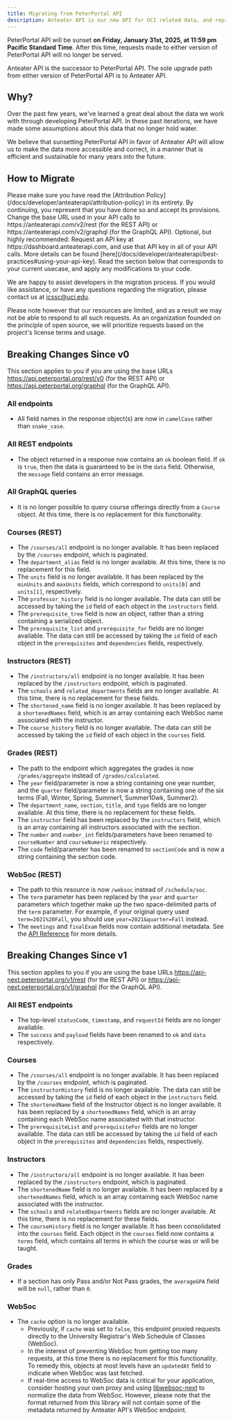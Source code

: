```yaml
---
title: Migrating from PeterPortal API
description: Anteater API is our new API for UCI related data, and represents the culmination of years of knowledge we've gained from developing PeterPortal API. Migrate now, before PeterPortal API is sunset.
---
```



PeterPortal API will be sunset **on Friday, January 31st, 2025, at 11:59 pm Pacific Standard Time**. After this time, requests made to either version of PeterPortal API will no longer be served.

Anteater API is the successor to PeterPortal API. The sole upgrade path from either version of PeterPortal API is to Anteater API.

## Why?

Over the past few years, we've learned a great deal about the data we work with through developing PeterPortal API. In these past iterations, we have made some assumptions about this data that no longer hold water.

We believe that sunsetting PeterPortal API in favor of Anteater API will allow us to make the data more accessible and correct, in a manner that is efficient and sustainable for many years into the future.

## How to Migrate

<Steps>
    <Step>
        Please make sure you have read the [Attribution Policy](/docs/developer/anteaterapi/attribution-policy) in its entirety. By continuing, you represent that you have done so and accept its provisions.
    </Step>
    <Step>
        Change the base URL used in your API calls to https://anteaterapi.com/v2/rest (for the REST API) or https://anteaterapi.com/v2/graphql (for the GraphQL API).
    </Step>
    <Step>
        Optional, but highly recommended: Request an API key at https://dashboard.anteaterapi.com, and use that API key in all of your API calls. More details can be found [here](/docs/developer/anteaterapi/best-practices#using-your-api-key).
    </Step>
    <Step>
        Read the section below that corresponds to your current usecase, and apply any modifications to your code.
    </Step>
</Steps>

We are happy to assist developers in the migration process. If you would like assistance, or have any questions regarding the migration, please contact us at [icssc@uci.edu](mailto:icssc@uci.edu).

Please note however that our resources are limited, and as a result we may not be able to respond to all such requests. As an organization founded on the principle of open source, we will prioritize requests based on the project's license terms and usage.

## Breaking Changes Since v0

This section applies to you if you are using the base URLs https://api.peterportal.org/rest/v0 (for the REST API) or https://api.peterportal.org/graphql (for the GraphQL API).

### All endpoints
* All field names in the response object(s) are now in `camelCase` rather than `snake_case`.

### All REST endpoints
* The object returned in a response now contains an `ok` boolean field. If `ok` is `true`, then the data is guaranteed to be in the `data` field. Otherwise, the `message` field contains an error message.

### All GraphQL queries
* It is no longer possible to query course offerings directly from a `Course` object. At this time, there is no replacement for this functionality.

### Courses (REST)
* The `/courses/all` endpoint is no longer available. It has been replaced by the `/courses` endpoint, which is paginated.
* The `department_alias` field is no longer available. At this time, there is no replacement for this field.
* The `units` field is no longer available. It has been replaced by the `minUnits` and `maxUnits` fields, which correspond to `units[0]` and `units[1]`, respectively.
* The `professor_history` field is no longer available. The data can still be accessed by taking the `id` field of each object in the `instructors` field.
* The `prerequisite_tree` field is now an object, rather than a string containing a serialized object.
* The `prerequisite_list` and `prerequisite_for` fields are no longer available. The data can still be accessed by taking the `id` field of each object in the `prerequisites` and `dependencies` fields, respectively.

### Instructors (REST)
* The `/instructors/all` endpoint is no longer available. It has been replaced by the `/instructors` endpoint, which is paginated.
* The `schools` and `related_departments` fields are no longer available. At this time, there is no replacement for these fields.
* The `shortened_name` field is no longer available. It has been replaced by a `shortenedNames` field, which is an array containing each WebSoc name associated with the instructor.
* The `course_history` field is no longer available. The data can still be accessed by taking the `id` field of each object in the `courses` field.

### Grades (REST)
* The path to the endpoint which aggregates the grades is now `/grades/aggregate` instead of `/grades/calculated`.
* The `year` field/parameter is now a string containing one year number, and the `quarter` field/parameter is now a string containing one of the six terms (Fall, Winter, Spring, Summer1, Summer10wk, Summer2).
* The `department_name`, `section`, `title`, and `type` fields are no longer available. At this time, there is no replacement for these fields.
* The `instructor` field has been replaced by the `instructors` field, which is an array containing all instructors associated with the section.
* The `number` and `number_int` fields/parameters have been renamed to `courseNumber` and `courseNumeric` respectively.
* The `code` field/parameter has been renamed to `sectionCode` and is now a string containing the section code.

### WebSoc (REST)
* The path to this resource is now `/websoc` instead of `/schedule/soc`.
* The `term` parameter has been replaced by the `year` and `quarter` parameters which together make up the two space-delimited parts of the `term` parameter. For example, if your original query used `term=2021%20Fall`, you should use `year=2021&quarter=Fall` instead.
* The `meetings` and `finalExam` fields now contain additional metadata. See the [API Reference](https://anteaterapi.com/reference#tag/websoc/GET/v2/rest/websoc) for more details.

## Breaking Changes Since v1

This section applies to you if you are using the base URLs https://api-next.peterportal.org/v1/rest (for the REST API) or https://api-next.peterportal.org/v1/graphql (for the GraphQL API).

### All REST endpoints
* The top-level `statusCode`, `timestamp`, and `requestId` fields are no longer available.
* The `success` and `payload` fields have been renamed to `ok` and `data` respectively.

### Courses
* The `/courses/all` endpoint is no longer available. It has been replaced by the `/courses` endpoint, which is paginated.
* The `instructorHistory` field is no longer available. The data can still be accessed by taking the `id` field of each object in the `instructors` field.
* The `shortenedName` field of the Instructor object is no longer available. It has been replaced by a `shortenedNames` field, which is an array containing each WebSoc name associated with that instructor.
* The `prerequisiteList` and `prerequisiteFor` fields are no longer available. The data can still be accessed by taking the `id` field of each object in the `prerequisites` and `dependencies` fields, respectively.

### Instructors
* The `/instructors/all` endpoint is no longer available. It has been replaced by the `/instructors` endpoint, which is paginated.
* The `shortenedName` field is no longer available. It has been replaced by a `shortenedNames` field, which is an array containing each WebSoc name associated with the instructor.
* The `schools` and `relatedDepartments` fields are no longer available. At this time, there is no replacement for these fields.
* The `courseHistory` field is no longer available. It has been consolidated into the `courses` field. Each object in the `courses` field now contains a `terms` field, which contains all terms in which the course was or will be taught.

### Grades
* If a section has only Pass and/or Not Pass grades, the `averageGPA` field will be `null`, rather than `0`.

### WebSoc
* The `cache` option is no longer available.
  * Previously, if `cache` was set to `false`, this endpoint proxied requests directly to the University Registrar's Web Schedule of Classes (WebSoc).
  * In the interest of preventing WebSoc from getting too many requests, at this time there is no replacement for this functionality. To remedy this, objects at most levels have an `updatedAt` field to indicate when WebSoc was last fetched.
  * If real-time access to WebSoc data is critical for your application, consider hosting your own proxy and using [libwebsoc-next](https://www.npmjs.com/package/@icssc/libwebsoc-next) to normalize the data from WebSoc. However, please note that the format returned from this library will not contain some of the metadata returned by Anteater API's WebSoc endpoint.
